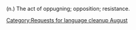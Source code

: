 {{nolanguage/box}}
[[Category:Requests for language cleanup August]]
(n.) The act of oppugning; opposition; resistance.